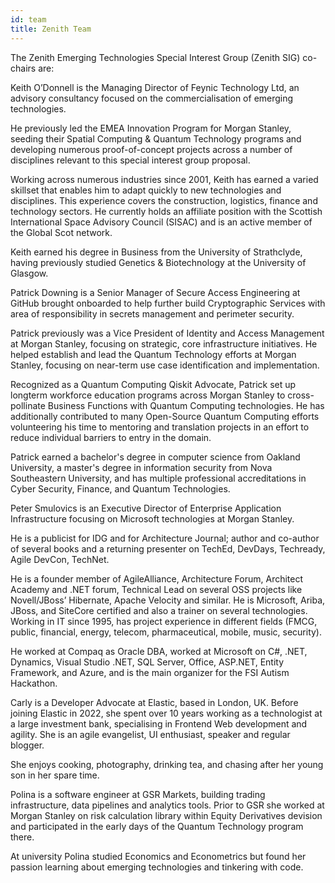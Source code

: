 ---
id: team
title: Zenith Team
---

The Zenith Emerging Technologies Special Interest Group (Zenith SIG) co-chairs are:

<Bio name="Keith O'Donnell" organisation="Feynic" image="/img/people/keith-o-donnell.png">
Keith O’Donnell is the Managing Director of Feynic Technology Ltd, an advisory consultancy focused on the commercialisation of emerging technologies.


He previously led the EMEA Innovation Program for Morgan Stanley, seeding their Spatial Computing & Quantum Technology programs and developing numerous proof-of-concept projects across a number of disciplines relevant to this special interest group proposal.

Working across numerous industries since 2001, Keith has earned a varied skillset that enables him to adapt quickly to new technologies and disciplines. This experience covers the construction, logistics, finance and technology sectors. He currently holds an affiliate position with the Scottish International Space Advisory Council (SISAC) and is an active member of the Global Scot network.

Keith earned his degree in Business from the University of Strathclyde, having previously studied Genetics & Biotechnology at the University of Glasgow.
</Bio>

<Bio name="Patrick Downing" organisation="GitHub" image="/img/people/patrick-downing.png">
Patrick Downing is a Senior Manager of Secure Access Engineering at GitHub brought onboarded to help further build Cryptographic Services with area of responsibility in secrets management and perimeter security.


Patrick previously was a Vice President of Identity and Access Management at Morgan Stanley, focusing on strategic, core infrastructure initiatives. He helped establish and lead the Quantum Technology efforts at Morgan Stanley, focusing on near-term use case identification and implementation. 

Recognized as a Quantum Computing Qiskit Advocate, Patrick set up longterm workforce education programs across Morgan Stanley to cross-pollinate Business Functions with Quantum Computing technologies. He has additionally contributed to many Open-Source Quantum Computing efforts volunteering his time to mentoring and translation projects in an effort to reduce individual barriers to entry in the domain.

Patrick earned a bachelor's degree in computer science from Oakland University, a master's degree in information security from Nova Southeastern University, and has multiple professional accreditations in Cyber Security, Finance, and Quantum Technologies. 
</Bio>

<Bio name="Peter Smulovics" organisation="Morgan Stanley" image="/img/people/peter-smulovics.jpeg">
Peter Smulovics is an Executive Director of Enterprise Application Infrastructure focusing on Microsoft technologies at Morgan Stanley.


He is a publicist for IDG and for Architecture Journal; author and co-author of several books and a returning presenter on TechEd, DevDays, Techready, Agile DevCon, TechNet. 

He is a founder member of AgileAlliance, Architecture Forum, Architect Academy and .NET forum, Technical Lead on several OSS projects like Novell/JBoss’ Hibernate, Apache Velocity and similar. He is Microsoft, Ariba, JBoss, and SiteCore certified and also a trainer on several technologies. Working in IT since 1995, has project experience in different fields (FMCG, public, financial, energy, telecom, pharmaceutical, mobile, music, security).

He worked at Compaq as Oracle DBA, worked at Microsoft on C#, .NET, Dynamics, Visual Studio .NET, SQL Server, Office, ASP.NET, Entity Framework, and Azure, and is the main organizer for the FSI Autism Hackathon.
</Bio>

<Bio name="Carly Richmmond" organisation="Elastic" image="/img/people/carly-richmond.jpeg">
Carly is a Developer Advocate at Elastic, based in London, UK. Before joining Elastic in 2022, she spent over 10 years working as a technologist at a large investment bank, specialising in Frontend Web development and agility. She is an agile evangelist, UI enthusiast, speaker and regular blogger.

She enjoys cooking, photography, drinking tea, and chasing after her young son in her spare time.
</Bio>

<Bio name="Polina Levyant" organisation="GSR Markets" image="/img/people/polina-levyant.jpeg">
Polina is a software engineer at GSR Markets, building trading infrastructure, data pipelines and analytics tools. Prior to GSR she worked at Morgan Stanley on risk calculation library within Equity Derivatives devision and participated in the early days of the Quantum Technology program there. 

At university Polina studied Economics and Econometrics but found her passion learning about emerging technologies and tinkering with code.
</Bio>
